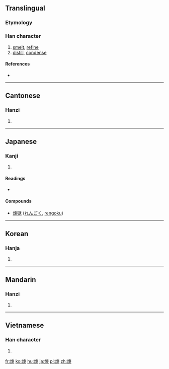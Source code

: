 {{also|炼|鍊}}
==Translingual==

===Etymology===
{{Han compound|火|柬|t1=fire|ls=psc}}

===Han character===
{{Han char|rn=86|rad=火|as=09|sn=13|four=9589<sub>6</sub>|canj=火木田火 (FDWF)}}

# [[smelt]], [[refine]]
# [[distill]], [[condense]]

====References====
* {{Han ref|kx=0676.040|dkj=19178|dj=1087.090|hdz=32215.110|uh=7149|ud=29001|bh=B7D2|bd=47058}}

----

==Cantonese==

===Hanzi===
{{yue-hanzi|jyut=|y=lin6|sim=炼}}

# {{defn|lang=yue|sort=火09}}

----

==Japanese==

===Kanji===
{{ja-kanji|grade=|rs=火09}}

# {{defn|lang=ja|sort=火09}}

====Readings====
* {{ja-readings|on=[[れん]] (ren)|kun=[[ねる]] (neru)}}

====Compounds====
* [[煉獄]] ([[れんごく]], [[rengoku]])

----

==Korean==

===Hanja===
{{ko-hanja|hangeul=[[련]]>[[연]]|eumhun=|rv=ryeon>yeon|mr=ryŏn>yŏn|y=lyen>yen}}

# {{defn|lang=ko|sort=火09}}

----

==Mandarin==

===Hanzi===
{{cmn-hanzi|sim=炼|pin=[[liàn]] ([[lian4]])|wg=lien<sup>4</sup>}}

# {{defn|lang=cmn|sort=火09}}

----

==Vietnamese==

===Han character===
{{vi-hantu|[[luyện]], [[rịn]]|rs=火09}}

# {{defn|lang=vi|sort=火09}}

[[fr:煉]]
[[ko:煉]]
[[hu:煉]]
[[ja:煉]]
[[pl:煉]]
[[zh:煉]]